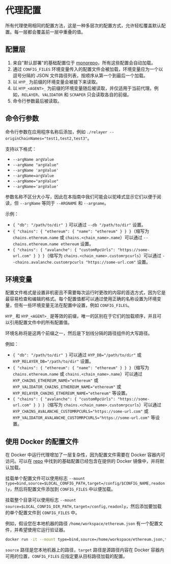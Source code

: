 # 代理配置

所有代理使用相同的配置方法，这是一种多层次的配置方式，允许轻松覆盖默认配置。每一层都会覆盖前一层中重叠的值。

## 配置层

1. 来自"默认部署"的基础配置位于 [monorepo](https://github.com/hyperlane-xyz/hyperlane-monorepo/tree/main/rust/main/config)，所有这些配置会自动加载。
2. 通过 `CONFIG_FILES` 环境变量传入的配置文件会被加载，环境变量应为一个以逗号分隔的 JSON 文件路径列表，按顺序从第一个到最后一个加载。
3. 以 `HYP_` 为前缀的环境变量会被接下来读取。
4. 以 `HYP_<AGENT>_` 为前缀的环境变量随后被读取，并仅适用于当前代理。例如，`RELAYER`、`VALIDATOR` 和 `SCRAPER` 只会读取各自的前缀。
5. 命令行参数最后被读取。

## 命令行参数

命令行参数在应用程序名称后添加，例如 `./relayer --originChainNames="test1,test2,test3"`。

支持以下格式：

* `--argName argValue`
* `--argName "argValue"`
* `--argName 'argValue'`
* `--argName=argValue`
* `--argName="argValue"`
* `--argName='argValue'`

参数名称不区分大小写，因此在本指南中我们可能会以驼峰式显示它们以便于阅读，但 `--argName` 等同于 `--ARGNAME` 和 `--argname`。

示例：

* `{ "db": "/path/to/dir" }` 可以通过 `--db "/path/to/dir"` 设置。
* `{ "chains": { "ethereum": { "name": "ethereum" } } }`（缩写为 `chains.ethereum.name` 或 `chains.<chain_name>.name`）可以通过 `--chains.ethereum.name ethereum` 设置。
* `{ "chains": { "avalanche": { "customRpcUrls": "https://some-url.com" } } }`（缩写为 `chains.<chain_name>.customrpcurls`）可以通过 `--chains.avalanche.customrpcurls "https://some-url.com"` 设置。

## 环境变量

配置文件格式是设置非机密且不需要每次运行时更改的内容的首选方式，因为它是最容易检查和编辑的格式。每个配置值都可以通过使用正确的名称设置为环境变量，但有一些环境变量无法在配置中设置，例如 `CONFIG_FILES`。

`HYP_` 和 `HYP_<AGENT>_` 是等效的前缀，唯一的区别在于它们的加载顺序，并且可以引用配置文件中的所有配置值。

环境名称将是这两个前缀之一，然后是下划线分隔的路径组件的大写路径。

例如：

* `{ "db": "/path/to/dir" }` 可以通过 `HYP_DB="/path/to/dir"` 或 `HYP_RELAYER_DB="/path/to/dir"` 设置。
* `{ "chains": { "ethereum": { "name": "ethereum" } } }`（缩写为 `chains.ethereum.name` 或 `chains.<chain_name>.name`）可以通过 `HYP_CHAINS_ETHEREUM_NAME="ethereum"` 或 `HYP_VALIDATOR_CHAINS_ETHEREUM_NAME="ethereum"` 或 `HYP_RELAYER_CHAINS_ETHEREUM_NAME="ethereum"` 等设置。
* `{ "chains": { "avalanche": { "customRpcUrls": "https://some-url.com" } } }`（缩写为 `chains.<chain_name>.customrpcurls`）可以通过 `HYP_CHAINS_AVALANCHE_CUSTOMRPCURLS="https://some-url.com"` 或 `HYP_VALIDATOR_AVALANCHE_CUSTOMRPCURLS="https://some-url.com"` 等设置。

## 使用 Docker 的配置文件

在 Docker 中运行代理增加了一层复杂性，因为配置文件需要在 Docker 容器内可访问。可以在 [repo](https://github.com/hyperlane-xyz/hyperlane-monorepo/tree/main/rust/main/config) 中找到的基础配置已经包含在提供的 Docker 镜像中，并将默认加载。

挂载单个配置文件可以使用标志 `--mount type=bind,source=$LOCAL_CONFIG_PATH,target=/config/$CONFIG_NAME,readonly`，然后将配置文件添加到 `CONFIG_FILES` 中以便加载。

挂载整个目录可以使用标志 `--mount source=$LOCAL_CONFIG_DIR_PATH,target=/config,readonly`，然后添加要加载的单个配置文件到 `CONFIG_FILES` 中。

例如，假设您在本地机器的路径 `/home/workspace/ethereum.json` 有一个配置文件，并希望使用它运行验证器。

```bash
docker run -it --mount type=bind,source=/home/workspace/ethereum.json,target=/config/ethereum.json,readonly -e CONFIG_FILES=/config/ethereum.json $DOCKER_IMAGE ./validator
```

`source` 路径是您本地机器上的路径，`target` 路径是源路径内容在 Docker 容器内可用的位置，`CONFIG_FILES` 应指定要从目标路径加载的配置。
